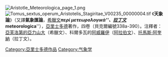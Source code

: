 {{亚里士多德著作}}
[[File:Aristotle_Meteorologica_page_1.png|thumb]]
[[File:Tomus_sextus_operum_Aristotelis_Stagiritae_V00235_00000004.tif|thumb]]
《'''天象論'''》（又譯'''氣象匯論'''，[[希臘文|希臘文]]'''''περί μετεωρολογικά'''''、[[拉丁文|拉丁文]]'''''meteorologica'''''），[[亞里士多德|亞里士多德]]著作，四卷（貝克爾編號338a-390）。注釋者：[[亞芙洛第的亞力山大|亞芙洛第的亞力山大]]（希臘文）、科爾多瓦的[[伊本·魯世德|阿威羅伊]]（[[阿拉伯文|阿拉伯文]]）、[[托馬斯·阿奎納|托馬斯·阿奎納]]（拉丁文）。

{{Authority control}}
{{氣象學小作品}}
{{Book-stub}}

[[Category:亞里士多德作品|Category:亞里士多德作品]]
[[Category:气象学|Category:气象学]]